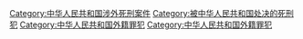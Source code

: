 [[Category:中华人民共和国涉外死刑案件|Category:中华人民共和国涉外死刑案件]]
[[Category:被中华人民共和国处决的死刑犯|Category:被中华人民共和国处决的死刑犯]]
[[Category:中华人民共和国外籍罪犯|Category:中华人民共和国外籍罪犯]]
[[Category:中华人民共和国外籍罪犯|Category:中华人民共和国外籍罪犯]]